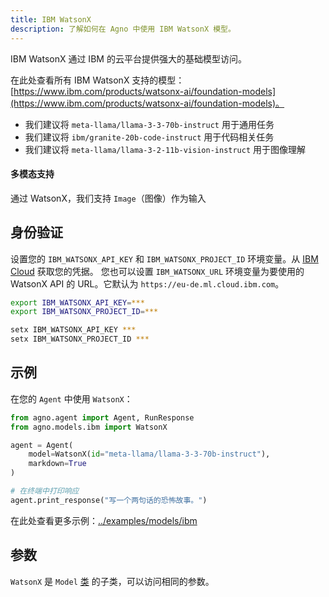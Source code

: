 ```yaml
---
title: IBM WatsonX
description: 了解如何在 Agno 中使用 IBM WatsonX 模型。
---
```


IBM WatsonX 通过 IBM 的云平台提供强大的基础模型访问。

在此处查看所有 IBM WatsonX 支持的模型：[https://www.ibm.com/products/watsonx-ai/foundation-models](https://www.ibm.com/products/watsonx-ai/foundation-models)。

- 我们建议将 `meta-llama/llama-3-3-70b-instruct` 用于通用任务
- 我们建议将 `ibm/granite-20b-code-instruct` 用于代码相关任务
- 我们建议将 `meta-llama/llama-3-2-11b-vision-instruct` 用于图像理解

#### 多模态支持

通过 WatsonX，我们支持 `Image`（图像）作为输入

## 身份验证

设置您的 `IBM_WATSONX_API_KEY` 和 `IBM_WATSONX_PROJECT_ID` 环境变量。从 [IBM Cloud](https://cloud.ibm.com/) 获取您的凭据。
您也可以设置 `IBM_WATSONX_URL` 环境变量为要使用的 WatsonX API 的 URL。它默认为 `https://eu-de.ml.cloud.ibm.com`。

<CodeGroup>

```bash Mac
export IBM_WATSONX_API_KEY=***
export IBM_WATSONX_PROJECT_ID=***
```

```bash Windows
setx IBM_WATSONX_API_KEY ***
setx IBM_WATSONX_PROJECT_ID ***
```

</CodeGroup>

## 示例

在您的 `Agent` 中使用 `WatsonX`：

<CodeGroup>

```python agent.py
from agno.agent import Agent, RunResponse
from agno.models.ibm import WatsonX

agent = Agent(
    model=WatsonX(id="meta-llama/llama-3-3-70b-instruct"),
    markdown=True
)

# 在终端中打印响应
agent.print_response("写一个两句话的恐怖故事。")

```

</CodeGroup>

<Note> 在此处查看更多示例：[../examples/models/ibm](../examples/models/ibm) </Note>

## 参数

<Snippet file="model-ibm-watsonx-params.mdx" />

`WatsonX` 是 `Model` [类](/reference/models/model) 的子类，可以访问相同的参数。